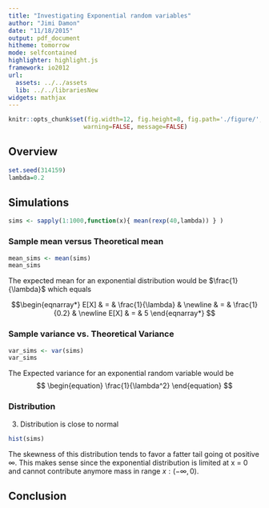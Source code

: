 ```yaml
---
title: "Investigating Exponential random variables"
author: "Jimi Damon"
date: "11/18/2015"
output: pdf_document
hitheme: tomorrow
mode: selfcontained
highlighter: highlight.js
framework: io2012
url:
  assets: ../../assets
  lib: ../../librariesNew
widgets: mathjax
---
```

```r
knitr::opts_chunk$set(fig.width=12, fig.height=8, fig.path='./figure/',
                     warning=FALSE, message=FALSE)
```

## Overview

```r
set.seed(314159)
lambda=0.2
```

## Simulations 
```r
sims <- sapply(1:1000,function(x){ mean(rexp(40,lambda)) } )
```
### Sample mean versus Theoretical mean

```r
mean_sims <- mean(sims)
mean_sims
```

The expected mean for an exponential distribution would be $\frac{1}{\lambda}$ which equals

$$\begin{eqnarray*}
E[X] & = & \frac{1}{\lambda} & \newline
     & = & \frac{1}{0.2} & \newline
E[X] & = & 5
\end{eqnarray*}
$$



### Sample variance vs. Theoretical Variance
```r
var_sims <- var(sims)
var_sims
```
The Expected variance for an exponential random variable would be 
$$
\begin{equation}
\frac{1}{\lambda^2}
\end{equation}
$$



### Distribution


3. Distribution is close to normal

```r
hist(sims)
```

The skewness of this distribution tends to favor a fatter tail going ot 
positive $\infty$. This makes sense since the exponential distribution is limited 
at x = 0  and cannot contribute anymore mass in range $x : \left( -\infty, 0 \right)$.



## Conclusion